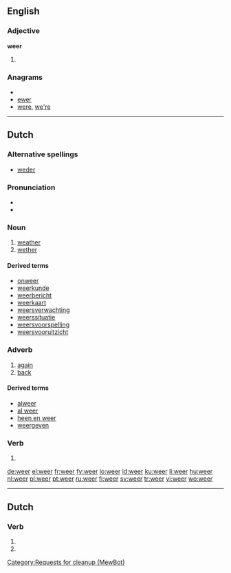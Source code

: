 ==English==

===Adjective===
'''weer'''

# {{comparative of|[[wee]]|lang=English|POS=adjective}}

===Anagrams===
* {{alphagram|eerw}}
* [[ewer#English|ewer]]
* [[were#English|were]], [[we're#English|we're]]

----

==Dutch==

===Alternative spellings===
* [[weder]]

===Pronunciation===
* {{audio|Nl-weer.ogg|audio}}
* {{IPA|/weːr/|lang=nl}}

===Noun===
{{nl-noun|pl=weren|dim=weertje|dimpl=weertjes}}

# [[weather]] {{n}}
# [[wether]] {{m}}

====Derived terms====
* [[onweer]]
* [[weerkunde]]
* [[weerbericht]]
* [[weerkaart]]
* [[weersverwachting]]
* [[weerssituatie]]
* [[weersvoorspelling]]
* [[weersvooruitzicht]]

===Adverb===
{{infl|nl|adverb}}

# [[again]]
# [[back]]

====Derived terms====
* [[alweer]]
* [[al weer]]
* [[heen en weer]]
* [[weergeven]]

===Verb===
{{infl|nl|verb form}}

# {{form of|singular present imperfect and imperative form|[[weren]]}}

[[de:weer]]
[[el:weer]]
[[fr:weer]]
[[fy:weer]]
[[io:weer]]
[[id:weer]]
[[ku:weer]]
[[li:weer]]
[[hu:weer]]
[[nl:weer]]
[[pl:weer]]
[[pt:weer]]
[[ru:weer]]
[[fi:weer]]
[[sv:weer]]
[[tr:weer]]
[[vi:weer]]
[[wo:weer]]

----
==Dutch==
===Verb===
{{infl|nl}}

# {{nl-verb-form|p=1|n=sg|t=pres|m=ind|weren}}
# {{nl-verb-form|m=imp|weren}}
[[Category:Requests for cleanup (MewBot)]]